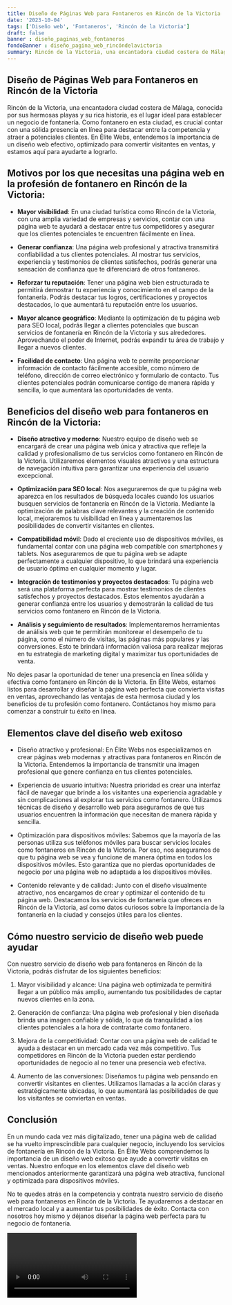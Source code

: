 ```yaml
---
title: Diseño de Páginas Web para Fontaneros en Rincón de la Victoria
date: '2023-10-04'
tags: ['Diseño web', 'Fontaneros', 'Rincón de la Victoria']
draft: false
banner : diseño_paginas_web_fontaneros
fondoBanner : diseño_pagina_web_rincóndelavictoria
summary: Rincón de la Victoria, una encantadora ciudad costera de Málaga, conocida por sus hermosas playas y su rica historia, es el lugar ideal para establecer un negocio de fontanería. Como fontanero en esta ciudad, es crucial contar con una sólida presencia en línea para destacar entre la competencia y atraer a potenciales clientes. En Élite Webs, entendemos la importancia de un diseño web efectivo, optimizado para convertir visitantes en ventas, y estamos aquí para ayudarte a lograrlo.
---
```


## Diseño de Páginas Web para Fontaneros en Rincón de la Victoria

Rincón de la Victoria, una encantadora ciudad costera de Málaga, conocida por sus hermosas playas y su rica historia, es el lugar ideal para establecer un negocio de fontanería. Como fontanero en esta ciudad, es crucial contar con una sólida presencia en línea para destacar entre la competencia y atraer a potenciales clientes. En Élite Webs, entendemos la importancia de un diseño web efectivo, optimizado para convertir visitantes en ventas, y estamos aquí para ayudarte a lograrlo.

## Motivos por los que necesitas una página web en la profesión de fontanero en Rincón de la Victoria:

- **Mayor visibilidad**: En una ciudad turística como Rincón de la Victoria, con una amplia variedad de empresas y servicios, contar con una página web te ayudará a destacar entre tus competidores y asegurar que los clientes potenciales te encuentren fácilmente en línea.

- **Generar confianza**: Una página web profesional y atractiva transmitirá confiabilidad a tus clientes potenciales. Al mostrar tus servicios, experiencia y testimonios de clientes satisfechos, podrás generar una sensación de confianza que te diferenciará de otros fontaneros.

- **Reforzar tu reputación**: Tener una página web bien estructurada te permitirá demostrar tu experiencia y conocimiento en el campo de la fontanería. Podrás destacar tus logros, certificaciones y proyectos destacados, lo que aumentará tu reputación entre los usuarios.

- **Mayor alcance geográfico**: Mediante la optimización de tu página web para SEO local, podrás llegar a clientes potenciales que buscan servicios de fontanería en Rincón de la Victoria y sus alrededores. Aprovechando el poder de Internet, podrás expandir tu área de trabajo y llegar a nuevos clientes.

- **Facilidad de contacto**: Una página web te permite proporcionar información de contacto fácilmente accesible, como número de teléfono, dirección de correo electrónico y formulario de contacto. Tus clientes potenciales podrán comunicarse contigo de manera rápida y sencilla, lo que aumentará las oportunidades de venta.

## Beneficios del diseño web para fontaneros en Rincón de la Victoria:

- **Diseño atractivo y moderno**: Nuestro equipo de diseño web se encargará de crear una página web única y atractiva que refleje la calidad y profesionalismo de tus servicios como fontanero en Rincón de la Victoria. Utilizaremos elementos visuales atractivos y una estructura de navegación intuitiva para garantizar una experiencia del usuario excepcional.

- **Optimización para SEO local**: Nos aseguraremos de que tu página web aparezca en los resultados de búsqueda locales cuando los usuarios busquen servicios de fontanería en Rincón de la Victoria. Mediante la optimización de palabras clave relevantes y la creación de contenido local, mejoraremos tu visibilidad en línea y aumentaremos las posibilidades de convertir visitantes en clientes.

- **Compatibilidad móvil**: Dado el creciente uso de dispositivos móviles, es fundamental contar con una página web compatible con smartphones y tablets. Nos aseguraremos de que tu página web se adapte perfectamente a cualquier dispositivo, lo que brindará una experiencia de usuario óptima en cualquier momento y lugar.

- **Integración de testimonios y proyectos destacados**: Tu página web será una plataforma perfecta para mostrar testimonios de clientes satisfechos y proyectos destacados. Estos elementos ayudarán a generar confianza entre los usuarios y demostrarán la calidad de tus servicios como fontanero en Rincón de la Victoria.

- **Análisis y seguimiento de resultados**: Implementaremos herramientas de análisis web que te permitirán monitorear el desempeño de tu página, como el número de visitas, las páginas más populares y las conversiones. Esto te brindará información valiosa para realizar mejoras en tu estrategia de marketing digital y maximizar tus oportunidades de venta.

No dejes pasar la oportunidad de tener una presencia en línea sólida y efectiva como fontanero en Rincón de la Victoria. En Élite Webs, estamos listos para desarrollar y diseñar la página web perfecta que convierta visitas en ventas, aprovechando las ventajas de esta hermosa ciudad y los beneficios de tu profesión como fontanero. Contáctanos hoy mismo para comenzar a construir tu éxito en línea.

<GifSeo />

<Cta />

## Elementos clave del diseño web exitoso

- Diseño atractivo y profesional: En Élite Webs nos especializamos en crear páginas web modernas y atractivas para fontaneros en Rincón de la Victoria. Entendemos la importancia de transmitir una imagen profesional que genere confianza en tus clientes potenciales.

- Experiencia de usuario intuitiva: Nuestra prioridad es crear una interfaz fácil de navegar que brinde a los visitantes una experiencia agradable y sin complicaciones al explorar tus servicios como fontanero. Utilizamos técnicas de diseño y desarrollo web para asegurarnos de que tus usuarios encuentren la información que necesitan de manera rápida y sencilla.

- Optimización para dispositivos móviles: Sabemos que la mayoría de las personas utiliza sus teléfonos móviles para buscar servicios locales como fontaneros en Rincón de la Victoria. Por eso, nos aseguramos de que tu página web se vea y funcione de manera óptima en todos los dispositivos móviles. Esto garantiza que no pierdas oportunidades de negocio por una página web no adaptada a los dispositivos móviles.

- Contenido relevante y de calidad: Junto con el diseño visualmente atractivo, nos encargamos de crear y optimizar el contenido de tu página web. Destacamos los servicios de fontanería que ofreces en Rincón de la Victoria, así como datos curiosos sobre la importancia de la fontanería en la ciudad y consejos útiles para los clientes.

## Cómo nuestro servicio de diseño web puede ayudar

Con nuestro servicio de diseño web para fontaneros en Rincón de la Victoria, podrás disfrutar de los siguientes beneficios:

1. Mayor visibilidad y alcance: Una página web optimizada te permitirá llegar a un público más amplio, aumentando tus posibilidades de captar nuevos clientes en la zona.

2. Generación de confianza: Una página web profesional y bien diseñada brinda una imagen confiable y sólida, lo que da tranquilidad a los clientes potenciales a la hora de contratarte como fontanero.

3. Mejora de la competitividad: Contar con una página web de calidad te ayuda a destacar en un mercado cada vez más competitivo. Tus competidores en Rincón de la Victoria pueden estar perdiendo oportunidades de negocio al no tener una presencia web efectiva.

4. Aumento de las conversiones: Diseñamos tu página web pensando en convertir visitantes en clientes. Utilizamos llamadas a la acción claras y estratégicamente ubicadas, lo que aumentará las posibilidades de que los visitantes se conviertan en ventas.

## Conclusión

En un mundo cada vez más digitalizado, tener una página web de calidad se ha vuelto imprescindible para cualquier negocio, incluyendo los servicios de fontanería en Rincón de la Victoria. En Élite Webs comprendemos la importancia de un diseño web exitoso que ayude a convertir visitas en ventas. Nuestro enfoque en los elementos clave del diseño web mencionados anteriormente garantizará una página web atractiva, funcional y optimizada para dispositivos móviles.

No te quedes atrás en la competencia y contrata nuestro servicio de diseño web para fontaneros en Rincón de la Victoria. Te ayudaremos a destacar en el mercado local y a aumentar tus posibilidades de éxito. Contacta con nosotros hoy mismo y déjanos diseñar la página web perfecta para tu negocio de fontanería.

<Video />

<CtaBot job='Fontaneros' city='Rincón de la Victoria'/>

<Gmaps query='Rincón de la Victoria+españa+maps' />